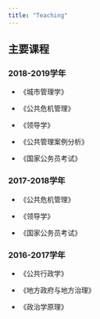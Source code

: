```yaml
---
title: "Teaching"
---
```


## 主要课程

### 2018-2019学年

- 《城市管理学》

- 《公共危机管理》

- 《领导学》

- 《公共管理案例分析》

- 《国家公务员考试》

### 2017-2018学年

- 《公共危机管理》

- 《领导学》

- 《国家公务员考试》

### 2016-2017学年

- 《公共行政学》

- 《地方政府与地方治理》

- 《政治学原理》

